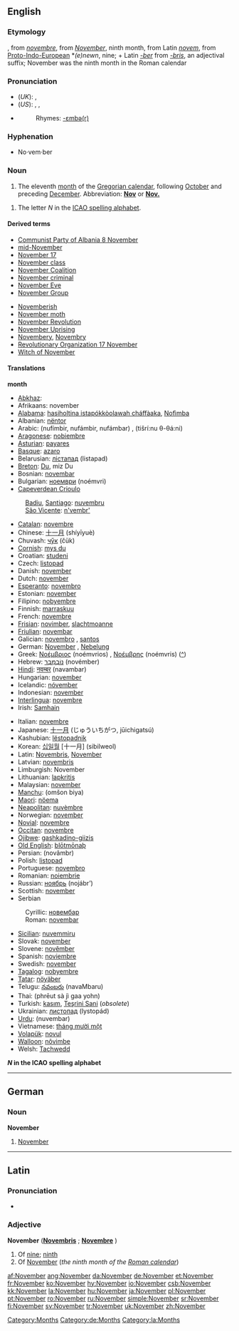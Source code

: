 {{see|november}}
==English==
===Etymology===
{{ME.}}, from {{OF.}} ''[[novembre]]'', from {{L.}} ''[[November#Latin|November]]'', ninth month, from Latin ''[[novem]]'', from [[Proto-Indo-European]] *''(e)newn'', nine; + Latin ''[[-ber]]'' from ''[[-bris]]'', an adjectival suffix; November was the ninth month in the Roman calendar

===Pronunciation===
*(''UK''): {{IPA|/nəʊˈvɛmbə/}}, {{SAMPA|/n@U"vEmb@/}}
*(''US''): {{AHD|nō-vĕmʹbər}}, {{IPA|/noʊˈvɛmbɚ/}}, {{SAMPA|/noU"vEmb@`/}}
*{{audio|en-us-November.ogg|Audio (US)}}
*:Rhymes: [[Rhymes:English:-ɛmbə(r)|-ɛmbə(r)]]

===Hyphenation===
*No·vem·ber

===Noun===
{{wikipedia}}
# The eleventh [[month]] of the [[Gregorian calendar]], following [[October]] and preceding [[December]]. Abbreviation: '''[[Nov]]''' or '''[[Nov.]]'''

#The letter ''N'' in the [[ICAO spelling alphabet]].

====Derived terms====
{{top2}}
*[[w:Communist Party of Albania 8 November|Communist Party of Albania 8 November]]
*[[mid-November]]
*[[w:November 17|November 17]]
*[[November class]]
*[[w:November Coalition|November Coalition]]
*[[November criminal]]
*[[November Eve]]
*[[w:November Group|November Group]]
{{mid2}}
*[[Novemberish]]
*[[November moth]]
*[[November Revolution]]
*[[w:November Uprising|November Uprising]]
*[[Novembery]], [[Novembry]]
*[[w:November 17|Revolutionary Organization 17 November]]
*[[Witch of November]]
{{bottom}}

====Translations====
'''month'''
{{top}}
*[[Abkhaz]]: {{RUchar|[[абҵара]]}} {{IPAchar|(abc̣ara)}}
*Afrikaans: november
*[[Alabama]]: [[hasiholtina istapókkòolawah cháffàaka]], [[Nofìmba]]
*Albanian: [[nëntor]]
*Arabic: {{ARchar|[[نوفمبر|نُوفمْبر]]}} (nufímbir, nufámbir, nufámbar) {{m}}, {{ARchar|[[تشرين الثاني|تِشرينُ الثّانِي]]}} (tišrí:nu θ-θá:ni) {{m}}
*[[Aragonese]]: [[nobiembre]] {{m}}
*[[Asturian]]: [[payares]] {{m}}
*[[Basque]]: [[azaro]]
*Belarusian: [[лістапад]] (listapad) {{m}}
*[[Breton]]: [[Du#Breton|Du]], miz Du
*Bosnian: [[novembar#Bosnian|novembar]] {{m}}
*Bulgarian: [[ноември]] (noémvri) {{m}}
*[[Capeverdean Crioulo]]
:[[Badiu]], [[Santiago]]: [[nuvembru]] {{m}}
:[[São Vicente]]: [[n'vembr']] {{m}}
*[[Catalan]]: [[novembre]] {{m}}
*Chinese: [[十一月]] (shíyīyuè)
*Chuvash: [[чӳк]] (čük)
*[[Cornish]]: [[mys du]]
*Croatian: [[studeni]] {{m}}
*Czech: [[listopad#Czech|listopad]] {{m}}
*Danish: [[november]]
*Dutch: [[november]]
*[[Esperanto]]: [[novembro]]
*Estonian: [[november]]
*Filipino: [[nobyembre]]
*Finnish: [[marraskuu]]
*French: [[novembre]] {{m}}
*[[Frisian]]: [[novimber]], [[slachtmoanne]]
*[[Friulian]]: [[novembar]] {{m}}
*Galician: [[novembro]] {{m}}, [[santos]] {{m}}
*German: [[November#German|November]] {{m}}, [[Nebelung]] {{m}}
*Greek: [[Νοέμβριος]] (noémvrios) {{m}}, [[Νοέμβρης]] (noémvris) {{m}} ([[:el:Νοέμβριος|^]])
*Hebrew: [[נובמבר|נוֹבֶמְבֶּר]] (novémber)
*[[Hindi]]: [[नवम्बर]] (navambar)
*Hungarian: [[november#Hungarian|november]]
*Icelandic: [[nóvember]]
*Indonesian: [[november]]
*[[Interlingua]]: [[novembre]]
*Irish: [[Samhain]]
{{mid}}
*Italian: [[novembre]] {{m}}
*Japanese: [[十一月]] (じゅういちがつ, jūichigatsú)
*Kashubian: [[lëstopadnik]] {{m}}
*Korean: [[십일월]] [十一月] (sibilweol)
*Latin: [[Novembris]], [[November#Latin|November]] {{m}}
*Latvian: [[novembris]] {{m}}
*Limburgish: November
*Lithuanian: [[lapkritis]] {{m}}
*Malaysian: [[november]]
*[[Manchu]]: (omšon biya)
*[[Maori]]: [[nöema]]
*[[Neapolitan]]: [[nuvèmbre]] {{m}}
*Norwegian: [[november]]
*[[Novial]]: [[novembre]]
*[[Occitan]]: [[novembre]]
*[[Ojibwe]]: [[gashkadino-giizis]]
*[[Old English]]: [[blotmonaþ|blōtmōnaþ]] {{m}}
*Persian: {{FAchar|[[نوامبر]]}} (novâmbr)
*Polish: [[listopad#Polish|listopad]] {{m}}
*Portuguese: [[novembro]] {{m}}
*Romanian: [[noiembrie]] {{m}}
*Russian: [[ноябрь]] (nojábr’) {{m}}
*Scottish: [[november]]
*Serbian
:Cyrillic: [[новембар#Serbian|новембар]] {{m}}
:Roman: [[novembar#Serbian|novembar]] {{m}}
*[[Sicilian]]: [[nuvemmiru]] {{m}}
*Slovak: [[november]] {{m}}
*Slovene: [[novêmber]]
*Spanish: [[noviembre]] {{m}}
*Swedish: [[november#Swedish|november]]
*[[Tagalog]]: [[nobyembre]]
*[[Tatar]]: [[nöyäber]]
*Telugu: [[నవంబరు]] (navaMbaru)
*Thai: {{THchar|[[พฤศจิกายน]]}} (phrēut sà jì gaa yohn)
*Turkish: [[kasım]], [[Teşrini Sani]] (''obsolete'')
*Ukrainian: [[листопад]] (lystopád) {{m}}
*[[Urdu]]: {{URchar|[[نومبر]]}} (nuvembar)
*Vietnamese: [[tháng mười một]]
*[[Volapük]]: [[novul]]
*[[Walloon]]: [[nôvimbe]] {{m}}
*Welsh: [[Tachwedd]] {{m}}
{{bottom}}

'''''N'' in the ICAO spelling alphabet'''
{{top}}
{{mid}}
{{bottom}}

[[Category:Months]]

----
==German==
===Noun===
'''November''' {{m}}

#[[#English|November]]

[[Category:de:Months]]

----
==Latin==
===Pronunciation===
*{{IPA|/nɔˈwɛːm.bɛr/}}

===Adjective===
'''November''' {{m}} ('''[[Novembris]]''' {{f}}; '''[[Novembre]]''' {{n}})

# Of [[nine]]; [[ninth]]
# Of [[#English|November]] (''the ninth month of the [[w:Roman calendar|Roman calendar]]'')

[[Category:la:Months]]

[[af:November]]
[[ang:November]]
[[da:November]]
[[de:November]]
[[et:November]]
[[fr:November]]
[[ko:November]]
[[hy:November]]
[[io:November]]
[[csb:November]]
[[kk:November]]
[[la:November]]
[[hu:November]]
[[ja:November]]
[[pl:November]]
[[pt:November]]
[[ro:November]]
[[ru:November]]
[[simple:November]]
[[sr:November]]
[[fi:November]]
[[sv:November]]
[[tr:November]]
[[uk:November]]
[[zh:November]]